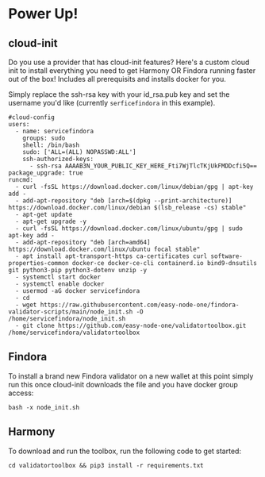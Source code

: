 # Power Up!

## cloud-init
Do you use a provider that has cloud-init features? Here's a custom cloud init to install everything you need to get Harmony OR Findora running faster out of the box! Includes all prerequisits and installs docker for you.

Simply replace the ssh-rsa key with your id_rsa.pub key and set the username you'd like (currently `serficefindora` in this example).

```text
#cloud-config
users:
  - name: servicefindora
    groups: sudo
    shell: /bin/bash
    sudo: ['ALL=(ALL) NOPASSWD:ALL']
    ssh-authorized-keys:
      - ssh-rsa AAAAB3N_YOUR_PUBLIC_KEY_HERE_Fti7WjTlcTKjUkFMDDcfi5Q==
package_upgrade: true
runcmd:
  - curl -fsSL https://download.docker.com/linux/debian/gpg | apt-key add -
  - add-apt-repository "deb [arch=$(dpkg --print-architecture)] https://download.docker.com/linux/debian $(lsb_release -cs) stable"
  - apt-get update
  - apt-get upgrade -y
  - curl -fsSL https://download.docker.com/linux/ubuntu/gpg | sudo apt-key add -
  - add-apt-repository "deb [arch=amd64] https://download.docker.com/linux/ubuntu focal stable"
  - apt install apt-transport-https ca-certificates curl software-properties-common docker-ce docker-ce-cli containerd.io bind9-dnsutils git python3-pip python3-dotenv unzip -y
  - systemctl start docker
  - systemctl enable docker
  - usermod -aG docker servicefindora
  - cd
  - wget https://raw.githubusercontent.com/easy-node-one/findora-validator-scripts/main/node_init.sh -O /home/servicefindora/node_init.sh
  - git clone https://github.com/easy-node-one/validatortoolbox.git /home/servicefindora/validatortoolbox
  ```

## Findora
To install a brand new Findora validator on a new wallet at this point simply run this once cloud-init downloads the file and you have docker group access:

```text
bash -x node_init.sh
```

## Harmony
To download and run the toolbox, run the following code to get started:

```text
cd validatortoolbox && pip3 install -r requirements.txt
```
